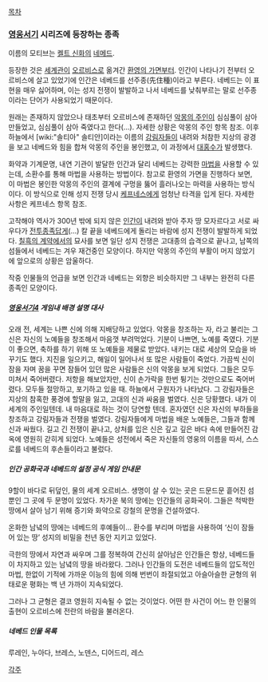 [[목차]]

=== [[영웅서기]] 시리즈에 등장하는 종족 ===

이름의 모티브는 [[켈트 신화]]의 [[네메드]].

등장한 것은 [[세계관]]이 [[오르비스]]로 옮겨간 [[환영의 가면]]부터. 인간이 나타나기 전부터 오르비스에 살고 있었기에 인간은 네베드를 선주종(先住種)이라고 부른다. 네베드는 이 표현을 매우 싫어하며, 이는 성지 전쟁이 발발하고 나서 네베드를 낮춰부르는 말로 선주종이라는 단어가 사용되었기 때문이다.

원래는 존재하지 않았으나 태초부터 오르비스에 존재하던 [[악몽의 주인]]이 심심풀이 삼아 만들었고, 심심풀이 삼아 죽였다고 한다(...). 자세한 상황은 악몽의 주인 항목 참조. 이후 하늘에서 [wiki:"솔티아" 솔티안]이라는 이름의 [[강림자]]들이 내려와 처참한 지상의 광경을 보고 네베드와 힘을 합쳐 악몽의 주인을 봉인했고, 이 과정에서 [[대홍수]]가 발생했다.

화약과 기계문명, 내연 기관이 발달한 인간과 달리 네베드는 강력한 [[마법]]을 사용할 수 있는데, 소환수를 통해 마법을 사용하는 방법이다. 참고로 환영의 가면을 진행하다 보면, 이 마법은 봉인한 악몽의 주인의 결계에 구멍을 뚫어 흘러나오는 마력을 사용하는 방식이다. 이 방식으로 인해 성지 전쟁 당시 [[케프네스]]에게 엄청난 타격을 입게 된다. 자세한 사항은 케프네스 항목 참조.

고작해야 역사가 300년 밖에 되지 않은 [[인간]]이 내려와 받아 주자 땅 모자르다고 서로 싸우다가 [[전투종족]]답게(...) 칼 끝을 네베드에게 돌리는 바람에 성지 전쟁이 발발하게 되었다. [[칠흑의 계약]]에서의 묘사를 보면 일단 성지 전쟁은 고대종의 습격으로 끝나고, 남쪽의 섬들에서 네베드는 겨우 재건중인 모양이다. 하지만 악몽의 주인의 부활이 머지 않았기에 앞으로의 상황은 암울하다.

작중 인물들의 언급을 보면 인간과 네베드는 외향은 비슷하지만 그 내부는 완전히 다른 종족인 모양이다.

===== [[영웅서기4]] 게임내 배경 설명 대사 =====

오래 전, 세계는 나쁜 신에 의해 지배당하고 있었다.
악몽을 창조하는 자, 라고 불리는 그 신은 자신의 노예들을 창조해서 마음껏 부려먹었다.
기분이 나쁘면, 노예를 죽였다.
기분이 좋으면, 축하를 하기 위해 또 노예들을 제물로 받았다.
내키는 대로 세상의 모습을 바꾸기도 했다. 지진을 일으키고, 해일이 일어나서 또 많은 사람들이 죽었다.
가끔씩 신이 잠을 자며 꿈을 꾸면 잠들어 있던 많은 사람들은 신의 악몽을 보게 되었다.
그들은 모두 미쳐서 죽어버렸다. 
저항을 해보았자만, 신이 손가락을 한번 튕기는 것만으로도 죽어버렸다.
모두들 절망하고, 포기하고 있을 때.
하늘에서 구원자가 나타났다.
그 강림자들은 지상의 참혹한 풍경에 할말을 잃고, 고대의 신과 싸움을 벌였다.
신은 당황했다. 내가 이 세계의 주인일텐데. 내 마음대로 하는 것이 당연할 텐데. 
혼자였던 신은 자신의 부하들을 창조하고 강림자들과 전쟁을 벌였다.
강림자들에게 마법을 배운 노예들은, 그들과 함께 신과 싸웠다.
길고 긴 전쟁이 끝나고, 상처를 입은 신은 깊고 깊은 바다 속에 만들어진 감옥에 영원히 갇히게 되었다.
노예들은 성전에서 죽은 자신들의 영웅의 이름을 따서, 스스로를 네베드의 후손들이라고 불렀다.


===== 인간 공화국과 네베드의 설정 공식 게임 안내문 =====

9할이 바다로 뒤덮인, 물의 세계 오르비스.
생명이 살 수 있는 곳은 드문드문 흩어진 섬뿐인 그 곳에 두 문명이 있었다. 
차가운 북의 땅에는 인간들의 공화국이.
그들은 척박한 땅에서 살아 남기 위해 증기와 화약으로 강철의 문명을 건설하였다.

온화한 남녘의 땅에는 네베드의 후예들이...
환수를 부리며 마법을 사용하여 ‘신이 잠들어 있는 땅’ 성지의 비밀을 천년 동안 지키고 있었다.

극한의 땅에서 자연과 싸우며 그를 정복하여 간신히 살아남은 인간들은 항상, 
네베드들이 차지하고 있는 남녘의 땅을 바라왔다. 
그러나 인간들의 도전은 네베드들의 압도적인 마법,
한없이 기적에 가까운 이능의 힘에 의해 번번이 좌절되었고
아슬아슬한 균형의 위태로운 평화는 백 년 가까이 지속되었다.

그러나 그 균형은 결코 영원히 지속될 수 없는 것이었다. 
어떤 한 사건이
어느 한 인물의 출현이
오르비스에 전란의 바람을 불러온다.


===== 네베드 인물 목록 =====

루레인, 누아다, 브레스, 노덴스, 디어드리, 레스

[[각주]]


